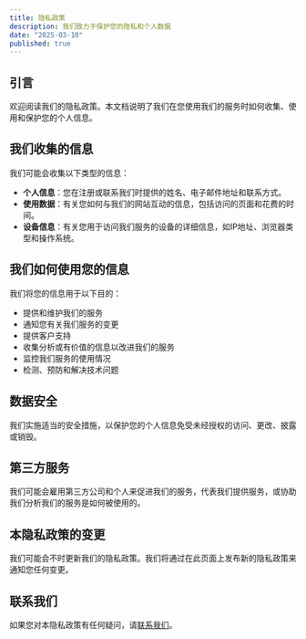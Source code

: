 ```yaml
---
title: 隐私政策
description: 我们致力于保护您的隐私和个人数据
date: "2025-03-10"
published: true
---
```


## 引言

欢迎阅读我们的隐私政策。本文档说明了我们在您使用我们的服务时如何收集、使用和保护您的个人信息。

## 我们收集的信息

我们可能会收集以下类型的信息：

- **个人信息**：您在注册或联系我们时提供的姓名、电子邮件地址和联系方式。
- **使用数据**：有关您如何与我们的网站互动的信息，包括访问的页面和花费的时间。
- **设备信息**：有关您用于访问我们服务的设备的详细信息，如IP地址、浏览器类型和操作系统。

## 我们如何使用您的信息

我们将您的信息用于以下目的：

- 提供和维护我们的服务
- 通知您有关我们服务的变更
- 提供客户支持
- 收集分析或有价值的信息以改进我们的服务
- 监控我们服务的使用情况
- 检测、预防和解决技术问题

## 数据安全

我们实施适当的安全措施，以保护您的个人信息免受未经授权的访问、更改、披露或销毁。

## 第三方服务

我们可能会雇用第三方公司和个人来促进我们的服务，代表我们提供服务，或协助我们分析我们的服务是如何被使用的。

## 本隐私政策的变更

我们可能会不时更新我们的隐私政策。我们将通过在此页面上发布新的隐私政策来通知您任何变更。

## 联系我们

如果您对本隐私政策有任何疑问，请[联系我们](/contact)。